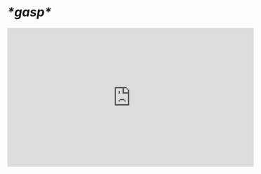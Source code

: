 # *\*gasp\**

<iframe width="560" height="315" src="https://www.youtube.com/embed/y8Kyi0WNg40?si=6FHUsOeDgFFZb8eT" title="YouTube video player" frameborder="0" allow="accelerometer; autoplay; clipboard-write; encrypted-media; gyroscope; picture-in-picture; web-share" allowfullscreen></iframe>